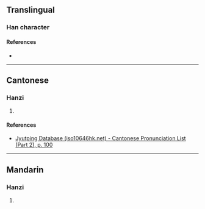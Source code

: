 {{character info/new}}
==Translingual==

===Han character===
{{Han char|rn=46|rad=山|as=07|sn=10|four=|canj=UNBQ,XUNBQ|ids=⿰山角}}

====References====
* {{Han ref|kx=0312.301|hdz=10775.170|uh=5D05|ud=23813}}

----

==Cantonese==

===Hanzi===
{{yue-hanzi|jyut=[[gok3]]|y=gok3}}

# {{rfdef|yue|sort=山07}}

====References====
* [http://www.iso10646hk.net/jp/document/download.jsp Jyutping Database (iso10646hk.net) - Cantonese Pronunciation List (Part 2), p. 100]

----

==Mandarin==

===Hanzi===
{{cmn-hanzi|pin=[[què]] ([[que4]])|wg=ch'üeh<sup>4</sup>}}

# {{rfdef|cmn|sort=山07}}